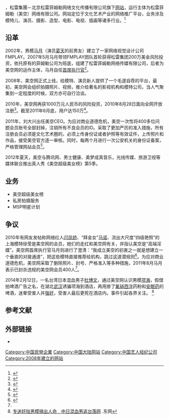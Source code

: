 {{dead end|time=2014-04-13T06:16:06+00:00}}
{{NoteTA|1=zh-cn:网络;zh-tw:網路;zh-hk:網絡;}}
{{Infobox Website
| name             = 美空
| native_name      = ''MOKO''
| native_name_lang = en
| logo             = MOKO.jpg
| screenshot       = Moko homepage.png
| collapsible      = yes
| collapsetext     = 主页截图
| caption          = 2014年4月13日主页截图
| url              = {{URL|http://www.moko.cc}}
| commercial       = 是
| type             = 行业网络中介平台
| language         = [[中文|中文]]
| registration     = 选择性
| owner            = 松雷菲姆勒（美空）网络有限公司
| author           = 马月（首席执行官）
| launch_date      = {{Start date and age|2008}}
| current_status   = 线上
| location         = {{CHN}}[[北京市|北京市]]南三环中路恒松园六号楼
}}

{{engname|美空|More Opportunities Keep Online}}，松雷集團－北京松雷菲姆勒网络文化传播有限公司旗下[[网站|网站]]，运行主体为松雷菲姆勒（美空）网络有限公司。网站定位于文化艺术产业的网络推广平台，业务涉及模特儿、演员、摄影、造型、电影、电视、插画等诸多行业。<ref>{{cite web |title = 美空网：再难，也要做文化艺术产业平台 |url = http://tech.gmw.cn/2011-08/29/content_2547439.htm |work = 光明网 |date = 2011-08-29 |accessdate = 2014-04-13 |archive-date = 2014-04-13 |archive-url = https://web.archive.org/web/20140413130403/http://tech.gmw.cn/2011-08/29/content_2547439.htm |dead-url = no }}</ref>

== 沿革 ==
2002年，男模[[马月|马月]]（演员[[葛天|葛天]]的前男友）建立了一家网络视觉设计公司FMPLAY。2007年5月马月带领FMPLAY团队首轮获得松雷集团200万美金风险投资，依托原有的菲姆勒公司为班底，组建了松雷菲姆勒网络传媒有限公司，后者为美空网的运作主体，马月自任[[首席执行官|首席执行官]]<ref>{{cite web |title =美空网马月：从职业模特转型网站CEO |url =http://tech.qq.com/a/20090702/000432.htm |work =光明网 |date =2009-07-22 |accessdate =2014-04-13 |archive-date =2014-04-13 |archive-url =https://web.archive.org/web/20140413130930/http://tech.qq.com/a/20090702/000432.htm |dead-url =no }}</ref>。

2008年，美空网正式上线，给模特、演员新人提供了一个毛遂自荐的平台，最初，美空网会组织拍摄照片、视频，推介给著名的影视机构和模特公司，当人气聚集到一定程度的时候，双方亦可自行洽谈。

2010年，美空网再获1000万元人民币的风险投资，2010年8月28日面向全网开放注册<ref>{{cite web|title =
美空网宣布本周正式上线|url =
http://www.donews.com/original/201008/192530.shtm|work =
|date =
2010-08-26|accessdate =
2014-04-13|archive-date =
2014-04-13|archive-url =
https://web.archive.org/web/20140413132443/http://www.donews.com/original/201008/192530.shtm|dead-url =
no}}</ref>。截至2011年6月底，用户达150万<ref name=a>{{cite web|title =美空网面临商业道德“不能承受之轻”|url =http://investide.cn/news/20110808/39517/1.html|work =经济观察报|date =2011-08-08|accessdate =2014-04-13|archive-date =2014-04-13|archive-url =https://web.archive.org/web/20140413143040/http://investide.cn/news/20110808/39517/1.html|dead-url =yes}}</ref>。

2011年，刘大兴出任美空CEO。为应对商业道德危机，美空一次性将400多位问题会员账号全部封掉，注销所有不良会员的ID。采取了更加严厉的准入措施，所有注册会员必须是文化艺术圈的，必须上传身份证或者护照等有效证件，上传照片和作品，接受美空官方逐一审核。同时，每两个月进行一次公安机关的身份证备案，严格管理网站会员<ref>{{cite web|title = 美空网：模特经纪的创业模式探索|url = http://www.cyzone.cn/a/20110905/215706.html|work = 中国经营报|date = 2011-09-05|accessdate = 2014-04-13|archive-date = 2014-04-13|archive-url = https://web.archive.org/web/20140413131655/http://www.cyzone.cn/a/20110905/215706.html|dead-url = no}}</ref>。

2012年夏天，美空与腾讯网、男士健康、美梦成真音乐，光线传媒、旅游卫视等媒体联合推出真人秀《美空超级美女榜》第5季。

{{fact|2012年，马月另创网络人才合作平台[[星云网|星云网]]，并兼任首席执行官。}}

== 业务 ==
* 美空超级美女榜
* 私房拍摄服务
* MSP明星计划

== 争议 ==
2010年有网友发帖称网络红人[[闫凤娇|闫凤娇]]、“拜金女”[[马诺|马诺]]、流出大尺度“四级艳照”的上海模特徐莹是美空网的会员，她们的走红和美空网有关，并指认美空是“高端淫媒”。美空网首席执行官马月则进行了澄清：“我成立美空的初衷之一就是想建立一个垂直的对接通道”，把这些模特直接推荐给机构，跳过这道潜规则<ref>{{cite web |title = 美空网回应马诺闫凤娇事件 否认是“高端淫媒” |url = http://yule.sohu.com/20100628/n273130742.shtml |work = 南都周刊 |date = 2010-06-28 |accessdate = 2014-04-13 |archive-date = 2014-04-13 |archive-url = https://web.archive.org/web/20140413124725/http://yule.sohu.com/20100628/n273130742.shtml |dead-url = no }}</ref>。为应对商业道德危机，美空网采取了删除照片、封号、严格准入等多种措施，2011年8月马月表示已封杀违规的美空网会员400人<ref name=a/>。

2014年2月12日，一名台湾日本混血男子[[杜博文|杜博文]]，通过美空网认识男模[[项海|项海]]，假借拍啤酒广告之名，在湖北[[武汉|武汉]]诱骗项海到酒店，再用掺了[[氟硝西泮|氟硝西泮]]药粉和[[安眠药|安眠药]]的啤酒，迷晕受害人并[[针对男性的强奸|强奸]]，受害人最后更死在酒店内。事件引起各界关注。 <ref>[https://hk.on.cc/cn/bkn/cnt/news/20140930/mobile/bkncn-20140930160334450-0930_05011_001_cn.html 专迷奸陆男模搞出人命　中日混血男返台落网] {{Wayback|url=https://hk.on.cc/cn/bkn/cnt/news/20140930/mobile/bkncn-20140930160334450-0930_05011_001_cn.html |date=20190819131710 }}.东网</ref>

== 参考文献 ==
{{reflist}}

== 外部链接 ==
* {{Sinaweibo|moko|美空MOKO}}

{{中国唱片及影视公司}}
{{DEFAULTSORT:M美空}}
[[Category:中国民營企業|Category:中国民營企業]]
[[Category:中国大陆网站|Category:中国大陆网站]]
[[Category:中国艺人经纪公司|Category:中国艺人经纪公司]]
[[Category:2008年建立的网站|Category:2008年建立的网站]]